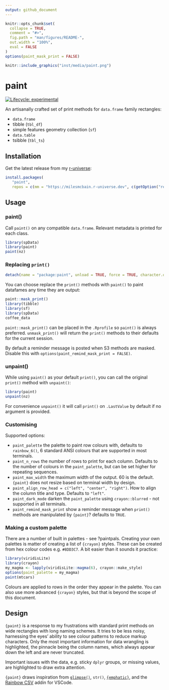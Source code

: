 ```yaml
---
output: github_document
---
```


<!-- README.md is generated from README.Rmd. Please edit that file -->

```r
knitr::opts_chunk$set(
  collapse = TRUE,
  comment = "#>",
  fig.path = "man/figures/README-",
  out.width = "100%",
  eval = FALSE
)
options(paint_mask_print = FALSE)
```

```r
knitr::include_graphics("inst/media/paint.png")
```

# paint 

<!-- badges: start -->
[![Lifecycle: experimental](https://img.shields.io/badge/lifecycle-experimental-orange.svg)](https://lifecycle.r-lib.org/articles/stages.html#experimental)
<!-- badges: end -->

An artisanally crafted set of print methods for `data.frame` family rectangles:

  * `data.frame`
  * tibble (`tbl_df`)
  * simple features geometry collection (`sf`)
  * `data.table`
  * tsibble (`tbl_ts`)

## Installation

Get the latest release from my [r-universe](https://milesmcbain.r-universe.dev/ui#builds):

```r
install.packages(
   "paint", 
   repos = c(mm = "https://milesmcbain.r-universe.dev", c(getOption("repos"))))
```

## Usage

### paint()

Call `paint()` on any compatible `data.frame`. Relevant metadata is printed for each class.

```r
library(spData)
library(paint)
paint(nz)
```


### Replacing `print()`

```r
detach(name = "package:paint", unload = TRUE, force = TRUE, character.only = TRUE)
```

You can choose replace the `print()` methods with `paint()` to paint
datafames any time they are output:

```r
paint::mask_print()
library(tibble)
library(sf)
library(spData)
coffee_data
```

`paint::mask_print()` can be placed in the `.Rprofile` so `paint()` is always preferred.
`unmask_print()` will return the `print()` methods to their defaults for the current session.

By default a reminder message is posted when S3 methods are masked. Disable this
with `options(paint_remind_mask_print = FALSE)`.

### unpaint()

While using `paint()` as your default `print()`, you can call the
original `print()` method with `unpaint()`:

```r
library(paint)
unpaint(nz)
```

For convenience `unpaint()` it will call `print()` on `.LastValue` by default if no argument is provided.

### Customising

Supported options:

* `paint_palette` the palette to paint row colours with, defaults to
   `rainbow_6()`, 6 standard ANSI colours that are supported in most terminals.
* `paint_n_rows` the number of rows to print for each column. Defaults to the
   number of colours in the `paint_palette`, but can be set higher for repeating sequences.
* `paint_max_width` the maximum width of the output. 60 is the default. `{paint}` does not resize
   based on terminal width by design.
* `paint_align_row_head = c("left", "center", "right")`. How to align the column
   title and type. Defaults to `"left"`.
* `paint_dark_mode` darken the `paint_palette` using `crayon::blurred` - not
   supported in all terminals.
* `paint_remind_mask_print` show a reminder message when `print()` methods are
   manipulated by `{paint}`? defaults to `TRUE`.

### Making a custom palette

There are a number of built in palettes - see ?paintpals. Creating your own
palettes is matter of creating a list of `{crayon}` styles. These can be created
from hex colour codes e.g. `#8DD3C7`. A bit easier than it sounds it practice:

```r
library(viridisLite)
library(crayon)
my_magma <- lapply(viridisLite::magma(6), crayon::make_style)
options(paint_palette = my_magma)
paint(mtcars)
```

Colours are applied to rows in the order they appear in the palette. You can
also use more advanced `{crayon}` styles, but that is beyond the scope of this
document. 

## Design

`{paint}` is a response to my frustrations with standard print methods on wide
rectangles with long naming schemes.  It tries to be less noisy, harnessing the
eyes' ability to see colour patterns to reduce markup characters.  Only the most
important information for data wrangling is highlighted, the pinnacle being the
column names, which always appear down the left and are never
truncated.

Important issues with the data, e.g. sticky `dplyr` groups, or missing values,
are highlighted to draw extra attention.

`{paint}` draws inspiration from [`glimpse()`](https://github.com/r-lib/pillar/blob/master/R/glimpse.R), `str()`, [`{emphatic}`](https://github.com/coolbutuseless/emphatic), and the
[Rainbow CSV](https://github.com/mechatroner/vscode_rainbow_csv) addin for VSCode.